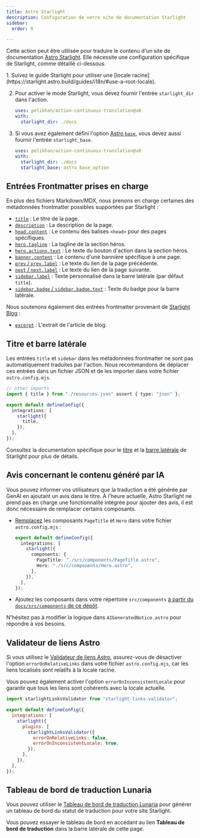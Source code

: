 ```yaml
---
title: Astro Starlight
description: Configuration de votre site de documentation Starlight
sidebar:
  order: 9

---
```



Cette action peut être utilisée pour traduire le contenu d'un site de documentation [Astro Starlight](https://starlight.astro.build/). Elle nécessite une configuration spécifique de Starlight, comme détaillé ci-dessous.

<Steps>
  1. Suivez le guide Starlight pour utiliser une [locale racine](https://starlight.astro.build/guides/i18n/#use-a-root-locale).

  2. Pour activer le mode Starlight, vous devez fournir l'entrée `starlight_dir` dans l'action.

     ```yaml title=".github/workflows/ct.yml" "starlight_dir: ./docs"
     uses: pelikhan/action-continuous-translation@v0
     with:
       starlight_dir: ./docs
     ```

  3. Si vous avez également défini l'option [Astro `base`](https://docs.astro.build/en/reference/configuration-reference/#base), vous devez aussi fournir l'entrée `starlight_base`.

     ```yaml title=".github/workflows/ct.yml" "starlight_base: astro_base_option"
     uses: pelikhan/action-continuous-translation@v0
     with:
       starlight_dir: ./docs
       starlight_base: astro_base_option
     ```
</Steps>

## Entrées Frontmatter prises en charge

En plus des fichiers Markdown/MDX, nous prenons en charge certaines des métadonnées frontmatter possibles supportées par Starlight :

* [`title`](https://starlight.astro.build/reference/frontmatter/#title-required) : Le titre de la page.
* [`description`](https://starlight.astro.build/reference/frontmatter/#description) : La description de la page.
* [`head.content`](https://starlight.astro.build/reference/frontmatter/#head) : Le contenu des balises `<head>` pour des pages spécifiques.
* [`hero.tagline`](https://starlight.astro.build/reference/frontmatter/#hero) : La tagline de la section héros.
* [`hero.actions.text`](https://starlight.astro.build/reference/frontmatter/#hero) : Le texte du bouton d'action dans la section héros.
* [`banner.content`](https://starlight.astro.build/reference/frontmatter/#banner) : Le contenu d'une bannière spécifique à une page.
* [`prev` / `prev.label`](https://starlight.astro.build/reference/frontmatter/#prev) : Le texte du lien de la page précédente.
* [`next` / `next.label`](https://starlight.astro.build/reference/frontmatter/#next) : Le texte du lien de la page suivante.
* [`sidebar.label`](https://starlight.astro.build/reference/frontmatter/#sidebar) : Texte personnalisé dans la barre latérale (par défaut `title`).
* [`sidebar.badge` / `sidebar.badge.text`](https://starlight.astro.build/reference/frontmatter/#badge) : Texte du badge pour la barre latérale.

Nous soutenons également des entrées frontmatter provenant de [Starlight Blog](https://starlight-blog-docs.vercel.app/) :

* [`excerpt`](https://starlight-blog-docs.vercel.app/guides/frontmatter/#excerpt) : L'extrait de l'article de blog.

## Titre et barre latérale

Les entrées `title` et `sidebar` dans les métadonnées frontmatter ne sont pas automatiquement traduites par l'action.
Nous recommandons de déplacer ces entrées dans un fichier JSON et de les importer dans votre fichier `astro.config.mjs`.

```ts title="astro.config.mjs" {2} /title(?=,)/
// other imports
import { title } from "./resources.json" assert { type: "json" };

export default defineConfig({
  integrations: [
    starlight({
      title,
    }),
  ],
});
```

Consultez la documentation spécifique pour le [titre](https://starlight.astro.build/guides/i18n/#translate-the-site-title) et la [barre latérale](https://starlight.astro.build/guides/sidebar/) de Starlight pour plus de détails.

## Avis concernant le contenu généré par IA

Vous pouvez informer vos utilisateurs que la traduction a été générée par GenAI en ajoutant un avis dans le titre. À l'heure actuelle, Astro Starlight ne prend pas en charge une fonctionnalité intégrée pour ajouter des avis, il est donc nécessaire de remplacer certains composants.

* [Remplacez](https://starlight.astro.build/guides/overriding-components/#how-to-override) les composants `PageTitle` et `Hero` dans votre fichier `astro.config.mjs` :

  ```ts title="astro.config.mjs"
  export default defineConfig({
    integrations: [
      starlight({
        components: {
          PageTitle: "./src/components/PageTitle.astro",
          Hero: "./src/components/Hero.astro",
        },
      }),
    ],
  });
  ```

* Ajoutez les composants dans votre répertoire `src/components` [à partir du `docs/src/components` de ce dépôt](https://github.com/pelikhan/action-continuous-translation/tree/main/docs/src/components).

N'hésitez pas à modifier la logique dans `AIGeneratedNotice.astro` pour répondre à vos besoins.

## Validateur de liens Astro

Si vous utilisez le [Validateur de liens Astro](https://github.com/HiDeoo/starlight-links-validator), assurez-vous de désactiver l'option `errorOnRelativeLinks` dans votre fichier `astro.config.mjs`, car les liens localisés sont relatifs à la locale racine.

Vous pouvez également activer l'option `errorOnInconsistentLocale` pour garantir que tous les liens sont cohérents avec la locale actuelle.

```js title="astro.config.mjs" "errorOnRelativeLinks: false"
import starlightLinksValidator from "starlight-links-validator";

export default defineConfig({
  integrations: [
    starlight({
      plugins: [
        starlightLinksValidator({
          errorOnRelativeLinks: false,
          errorOnInconsistentLocale: true,
        }),
      ],
    }),
  ],
});
```

## Tableau de bord de traduction Lunaria

Vous pouvez utiliser le [Tableau de bord de traduction Lunaria](https://lunaria.dev/integrations/starlight/) pour générer un tableau de bord du statut de traduction pour votre site Starlight.

Vous pouvez essayer le tableau de bord en accédant au lien **Tableau de bord de traduction** dans la barre latérale de cette page.
